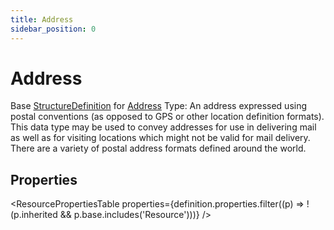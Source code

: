 ```yaml
---
title: Address
sidebar_position: 0
---
```


# Address

Base <a href="/docs/api/fhir/resources/structuredefinition">StructureDefinition</a> for <a href="/docs/api/fhir/datatypes/address">Address</a> Type: An address expressed using postal conventions (as opposed to GPS or other location definition formats).  This data type may be used to convey addresses for use in delivering mail as well as for visiting locations which might not be valid for mail delivery.  There are a variety of postal address formats defined around the world.



## Properties

<ResourcePropertiesTable properties={definition.properties.filter((p) => !(p.inherited && p.base.includes('Resource')))} />



